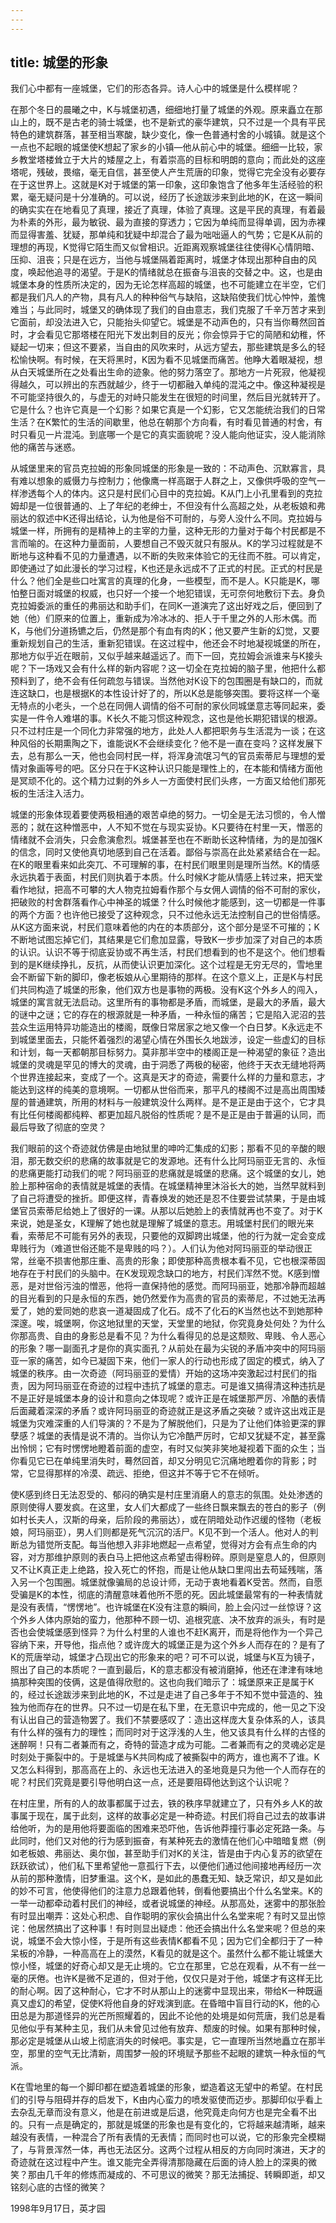 ```yaml
---
---
---
```

title: 城堡的形象
---




我们心中都有一座城堡，它们的形态各异。诗人心中的城堡是什么模样呢？

在那个冬日的晨曦之中，K与城堡初遇，细细地打量了城堡的外观。原来矗立在那山上的，既不是古老的骑士城堡，也不是新式的豪华建筑，只不过是一个具有平民特色的建筑群落，甚至相当寒酸，缺少变化，像一色普通村舍的小城镇。就是这个一点也不起眼的城堡使K想起了家乡的小镇—他从前心中的城堡。细细一比较，家乡教堂塔楼耸立于大片的矮屋之上，有着崇高的目标和明朗的意向；而此处的这座塔呢，残破，畏缩，毫无自信，甚至使人产生荒唐的印象，觉得它完全没有必要存在于这世界上。这就是K对于城堡的第一印象，这印象饱含了他多年生活经验的积累，毫无疑问是十分准确的。可以说，经历了长途跋涉来到此地的K，在这一瞬间的确实实在在地看见了真理，接近了真理，体验了真理。这是平民的真理，有着最为朴素的外形，最为敏锐、最为直接的穿透力；它因为单纯而显得单调，因为赤裸而显得害羞、犹疑，那单纯和犹疑中却混合了最为咄咄逼人的气势；它是K从前的理想的再现，K觉得它陌生而又似曾相识。近距离观察城堡往往使得K心情阴暗、压抑、沮丧；只是在远方，当他与城堡隔着距离时，城堡才体现出那种自由的风度，唤起他追寻的渴望。于是K的情绪就总在振奋与沮丧的交替之中。这，也是由城堡本身的性质所决定的，因为无论怎样高超的城堡，也不可能建立在半空，它们都是我们凡人的产物，具有凡人的种种俗气与缺陷，这缺陷使我们忧心忡忡，羞愧难当；与此同时，城堡又的确体现了我们的自由意志，我们克服了千辛万苦才来到它面前，却没法进入它，只能抬头仰望它。城堡是不动声色的，只有当你蓦然回首时，才会看见它那塔楼在阳光下发出刺目的反光；你会惊异于它的简陋和幼稚，怀疑起一切来；但这不要紧，当自由的风吹来时，从远方望去，那些建筑是多么的轻松愉快啊。有时候，在天将黑时，K因为看不见城堡而痛苦。他睁大着眼凝视，想从白天城堡所在之处看出生命的迹象。他的努力落空了。那地方一片死寂，他凝视得越久，可以辨出的东西就越少，终于一切都融入单纯的混沌之中。像这种凝视是不可能坚持很久的，与虚无的对峙只能发生在很短的时间里，然后目光就转开了。它是什么？也许它真是一个幻影？如果它真是一个幻影，它又怎能统治我们的日常生活？在K繁忙的生活的间歇里，他总在朝那个方向看，有时看见普通的村舍，有时只看见一片混沌。到底哪一个是它的真实面貌呢？没人能向他证实，没人能消除他的痛苦与迷惑。

从城堡里来的官员克拉姆的形象同城堡的形象是一致的：不动声色、沉默寡言，具有难以想象的威慑力与控制力；他像鹰一样高踞于人群之上，又像供呼吸的空气一样渗透每个人的体内。这只是村民们心目中的克拉姆。K从门上小孔里看到的克拉姆却是一位很普通的、上了年纪的老绅士，不但没有什么高超之处，从老板娘和弗丽达的叙述中K还得出结论，认为他是俗不可耐的，与旁人没什么不同。克拉姆与城堡一样，所拥有的是精神上的主宰的力量，这种无形的力量对于每个村民都是不言而喻的。在这种力量面前，人要想自己不毁灭就只有服从。K的学习过程就是不断地与这种看不见的力量遭遇，以不断的失败来体验它的无往而不胜。可以肯定，即使通过了如此漫长的学习过程，K也还是永远成不了正式的村民。正式的村民是什么？他们全是些口吐寓言的真理的化身，一些模型，而不是人。K只能是K，哪怕整日面对城堡的权威，也只好一个接一个地犯错误，无可奈何地敷衍下去。身负克拉姆委派的重任的弗丽达和助手们，在同K一道演完了这出好戏之后，便回到了她（他）们原来的位置上，重新成为冷冰冰的、拒人于千里之外的人形木偶。而K，与他们分道扬镳之后，仍然是那个有血有肉的K；他又要产生新的幻觉，又要重新规划自己的生活，重新犯错误。在这过程中，他还会不时地凝视城堡的所在，那地方似乎近在眼前，又似乎越来越遥远了。而下一回，克拉姆会派谁来与K接头呢？下一场戏又会有什么样的新内容呢？这一切全在克拉姆的脑子里，他把什么都预料到了，绝不会有任何疏忽与错误。当然他对K设下的包围圈是有缺口的，而就连这缺口，也是根据K的本性设计好了的，所以K总是能够突围。要将这样一个毫无特点的小老头，一个总在同佣人调情的俗不可耐的家伙同城堡意志等同起来，委实是一件令人难堪的事。K长久不能习惯这种观念，这也是他长期犯错误的根源。只不过村庄是一个同化力非常强的地方，此处人人都把职务与生活混为一谈；在这种风俗的长期熏陶之下，谁能说K不会继续变化？他不是一直在变吗？这样发展下去，总有那么一天，他也会同村民一样，将浑身流氓习气的官员索蒂尼与理想的爱情对象画等号的吧。区分只在于K这种认识只能是理性上的，在本能和情绪方面他是冥顽不化的。这个精力过剩的外乡人一方面使村民们头疼，一方面又给他们那死板的生活注入活力。

城堡的形象体现着要使两极相通的艰苦卓绝的努力。一切全是无法习惯的，令人憎恶的；就在这种憎恶中，人不知不觉在与现实妥协。K只要待在村里一天，憎恶的情绪就不会消失，只会愈演愈烈。城堡甚至也在不断助长这种情绪，为的是加强K的信念，同时又使他真切地感到自己在活着。鄙俗与崇高在此处紧紧结合在一起。在K的眼里看来如此突兀、不可理解的事，在村民们眼里则是理所当然。K的情感永远执着于表面，村民们则执着于本质。什么时候K才能从情感上转过来，把天堂看作地狱，把高不可攀的大人物克拉姆看作那个与女佣人调情的俗不可耐的家伙，把破败的村舍群落看作心中神圣的城堡？什么时候他才能感到，这一切都是一件事的两个方面？也许他已接受了这种观念，只不过他永远无法控制自己的世俗情感。从K这方面来说，村民们意味着他的内在的本质部分，这个部分是坚不可摧的；K不断地试图忘掉它们，其结果是它们愈加显露，导致K一步步加深了对自己的本质的认识。认识不等于彻底妥协或不再生活，村民们想看到的也不是这个。他们想看到的是K继续挣扎，反抗，从而使认识更加深化。这个过程是无穷无尽的，雪地里会不断留下新的脚印，像老板娘从心里期待的那样。在这个意义上，正是K与村民们共同构造了城堡的形象，他们双方也是事物的两极。没有K这个外乡人的闯入，城堡的寓言就无法启动。这里所有的事物都是矛盾，而城堡，是最大的矛盾，最大的谜中之谜；它的存在的根源就是一种矛盾，一种永恒的痛苦；它是陷入泥沼的芸芸众生运用特异功能造出的楼阁，既像日常居家之地又像一个白日梦。K永远走不到城堡里面去，只能怀着强烈的渴望心情在外围长久地跋涉，设定一些虚幻的目标和计划，每一天都朝那目标努力。莫非那半空中的楼阁正是一种渴望的象征？造出城堡的灵魂是罕见的博大的灵魂，由于洞悉了两极的秘密，他终于天衣无缝地将两个世界连接起来，变成了一个。这真是天才的奇迹，需要什么样的力量和意志，才能达到这样的纯美的意境啊。一切都从世俗而来，那平凡的楼阁不过是高出周围矮屋的普通建筑，所用的材料与一般建筑没什么两样。是不是正是由于这个，它才具有比任何楼阁都纯粹、都更加超凡脱俗的性质呢？是不是正是由于普遍的认同，而最后导致了彻底的空灵？

我们眼前的这个奇迹就仿佛是由地狱里的呻吟汇集成的幻影；那看不见的辛酸的眼泪，那无数交织的悲痛的故事就是它的发源地。还有什么比阿玛丽亚无言的、永恒的悲痛更能打动我们的呢？阿玛丽亚的悲痛就是城堡的悲痛。这个城堡的女儿，她脸上那种宿命的表情就是城堡的表情。在城堡精神里沐浴长大的她，当然早就料到了自己将遭受的挫折。即便这样，青春焕发的她还是忍不住要尝试禁果，于是由城堡官员索蒂尼给她上了很好的一课。从那以后她脸上的表情就再也不变了。对于K来说，她是圣女，K理解了她也就是理解了城堡的意志。用城堡村民们的眼光来看，索蒂尼不可能有另外的表现，只要他的双脚跨出城堡，他的行为就一定会变成卑贱行为（难道世俗还能不是卑贱的吗？）。人们认为他对阿玛丽亚的举动很正常，丝毫不损害他那庄重、高贵的形象；即使那种高贵根本看不见，它也根深蒂固地存在于村民们的头脑中。在K发现观念缺口的地方，村民们浑然不觉。K感到憎恶，是对世俗污浊的憎恶，他将一直保持他的感觉。而阿玛丽亚，她那冷静而超越的目光看到的只是永恒的东西，她仍然爱作为高贵的官员的索蒂尼，不过她无法再爱了，她的爱同她的悲哀一道凝固成了化石。成不了化石的K当然也达不到她那种深邃。唉，城堡啊，你这地狱里的天堂，天堂里的地狱，你究竟身处何处？为什么你那高贵、自由的身影总是看不见？为什么看得见的总是这颓败、卑贱、令人恶心的形象？哪一副面孔才是你的真实面孔？从前处在最为尖锐的矛盾冲突中的阿玛丽亚一家的痛苦，如今已凝固下来，他们一家人的行动也形成了固定的模式，纳入了城堡的秩序。由一次奇迹（阿玛丽亚的爱情）开始的这场冲突激起过村民们的指责，因为阿玛丽亚在奇迹的过程中违抗了城堡的意志。可是谁又搞得清这种违抗是不是正好是城堡本身的设计和意向之体现呢？或许正是在城堡那严厉、冷酷的表情后面藏着深深的矛盾？或许阿玛丽亚的奇迹就正是这矛盾之突破？或许这出戏正是城堡为灾难深重的人们导演的？不是为了解脱他们，只是为了让他们体验更深的罪孽感？城堡的表情是说不清的。当你认为它冷酷严厉时，它却又犹疑不定，甚至露出怜悯；它有时愣愣地瞪着前面的虚空，有时又似笑非笑地凝视着下面的众生；当你看见它已在单纯里消失时，蓦然回首，却又分明见它沉痛地瞪着你的背影；时常，它显得那样的冷漠、疏远、拒绝，但这并不等于它不在倾听。

使K感到终日无法忍受的、郁闷的确实是村庄里消磨人的意志的氛围。处处渗透的原则使得人要发疯。在这里，女人们大都成了一些终日飘来飘去的苍白的影子（例如村长夫人，汉斯的母亲，后阶段的弗丽达），或在阴暗处动作迟缓的怪物（老板娘，阿玛丽亚），男人们则都是死气沉沉的活尸。K见不到一个活人。他对人的判断总为错觉所支配。每当他想入非非地燃起一点希望，觉得对方会有点生命的内容，对方那维护原则的表白马上把他这点希望击得粉碎。原则是窒息人的，但原则又不让K真正走上绝路，投入死亡的怀抱，而是让他从缺口里闯出去苟延残喘，落入另一个包围圈。城堡就像骗局的总设计师，无动于衷地看着K受苦。然而，自愿受骗是K的本性，彻底的清醒意味着他所不愿的死。因此城堡最常有的一种表情就是没有表情，“愣愣地”。也许城堡在K没有注意的瞬间，脸上会闪过一丝惊讶？这个外乡人体内原始的蛮力，他那种不顾一切、追根究底、决不放弃的派头，有时是否也会使城堡感到怪异？为什么村里的人谁也不赶K离开，而是将他作为一个异己容纳下来，开导他，指点他？或许庞大的城堡正是为这个外乡人而存在的？是有了K的荒唐举动，城堡才凸现出它的形象来的吧？可不可以说，城堡与K互为镜子，照出了自己的本质呢？一直到最后，K的意志都没有被消磨掉，他还在津津有味地搞那种突围的伎俩，这是值得欣慰的。这也向我们暗示了：城堡原来正是属于K的，经过长途跋涉来到此地的K，不过是走进了自己多年于不知不觉中营造的、独独为他而存在的世界。只不过一切是在私下里，在无意识中完成的，他一见之下没有认出自己的营造物罢了。我们不禁要感叹了：造出这样庞大复杂体系的人，该具有什么样的强有力的理性；而同时对于这浮浅的人生，他又该具有什么样的古怪的迷醉啊！只有二者兼而有之，奇特的营造才成为可能。二者兼而有之的灵魂必定是时刻处于撕裂中的。于是城堡与K共同构成了被撕裂中的两方，谁也离不了谁。K又怎么料得到，那高高在上的、永远也无法进入的圣地竟是只为他一个人而存在的呢？村民们究竟是要引导他明白这一点，还是要阻碍他达到这个认识呢？

在村庄里，所有的人的故事都属于过去，铁的秩序早就建立了，只有外乡人K的故事属于现在，属于此刻，这样的故事必定是一种奇迹。村民们将自己过去的故事讲给他听，为的是用他将要面临的困难来恐吓他，告诉他莽撞行事必定死路一条。与此同时，他们又对他的行为感到振奋，有某种死去的激情在他们心中暗暗复燃（例如老板娘、弗丽达、奥尔伽，甚至助手们对K的关注，皆是由于内心复苏的欲望在跃跃欲试），他们私下里希望他一意孤行下去，以便他们通过他间接地再经历一次从前的那种激情，旧梦重温。这个K，是如此的愚蠢无知、缺乏常识，却又是如此的妙不可言，他使得他们的注意力总跟着他转，倒看他要搞出个什么名堂来。K的一举一动都牵动着村民们的神经，或者说城堡的神经。从那高处，迷雾中的那张脸有时显出嘲弄：这处心积虑、自作聪明的家伙会搞出什么名堂来呢？有时又显出惊诧：他居然搞出了这种事！有时则显出疑虑：他还会搞出什么名堂来呢？但总的来说，城堡不会大惊小怪，于是所有这些表情K都看不见；因为它们全都归于了一种呆板的冷静，一种高高在上的漠然，K看见的就是这个。虽然什么都不能让城堡大惊小怪，城堡的好奇心却又是无止境的。它立在那里，它总在观看，从不有一丝一毫的厌倦。也许K是微不足道的，但对于他，仅仅只是对于他，城堡才有这样无比的耐心啊。因了这种耐心，它才不时从那山上的迷雾中显现出来，带给K一种既逼真又虚幻的希望，促使K将他自身的好戏演到底。在昏暗中盲目行动的K，他的心田总是为那道怪异的光芒所照耀着的，因此不论他的处境是如何荒唐，我们总是看见他似乎有某种主见，我们从未曾见过他有放弃、颓废的时候。如果有那种时候，那必定是城堡从山坡上彻底消失的时候吧。事实是，它一直理所当然地矗立在那半空，那里的空气无比清新，周围梦一般的环境赋予那些不起眼的建筑一种永恒的气派。

K在雪地里的每一个脚印都在塑造着城堡的形象，塑造着这无望中的希望。在村民们的引导与阻碍并存的启发下，K由内心蛮力的喷发驱使而迈步。那脚印似乎看上去杂乱无章而没有意义，他是在前进或是后退，他究竟走向何方也是完全看不出的。只有一点是确定的，那就是城堡的形象也是有变化的，它将越来越清晰，越来越没有表情，一种混合了所有表情的无表情；而同时也可以说，它的形象完全模糊了，与背景浑然一体，再也无法区分。这两个过程从相反的方向同时演进，天才的奇迹就在这过程中产生。谁又能完全弄得清那隐藏在后面的诗人脸上的深奥的微笑？那由几千年的修炼而凝成的、不可思议的微笑？那无法捕捉、转瞬即逝，却又铭刻心底的古怪的微笑？

1998年9月17日，英才园
